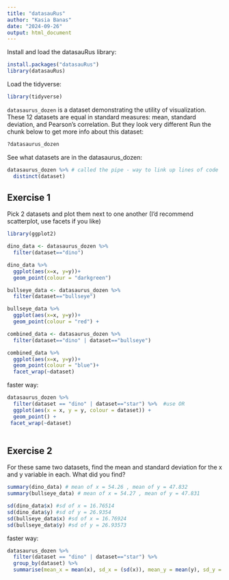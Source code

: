 ```yaml
---
title: "datasauRus"
author: "Kasia Banas"
date: "2024-09-26"
output: html_document
---
```


Install and load the datasauRus library:

```r
install.packages("datasauRus")
library(datasauRus)
```

Load the tidyverse: 
```r
library(tidyverse)
```

`datasaurus_dozen` is a dataset demonstrating the utility of visualization. 
These 12 datasets are equal in standard measures: mean, standard deviation, 
and Pearson's correlation. But they look very different
Run the chunk below to get more info about this dataset:

```r
?datasaurus_dozen
```

See what datasets are in the datasaurus_dozen:

```r
datasaurus_dozen %>% # called the pipe - way to link up lines of code 
  distinct(dataset)
```

## Exercise 1
Pick 2 datasets and plot them next to one another
(I'd recommend scatterplot, use facets if you like)

```r
library(ggplot2)

dino_data <- datasaurus_dozen %>% 
  filter(dataset=="dino")

dino_data %>% 
  ggplot(aes(x=x, y=y))+
  geom_point(colour = "darkgreen")

bullseye_data <- datasaurus_dozen %>% 
  filter(dataset=="bullseye")

bullseye_data %>% 
  ggplot(aes(x=x, y=y))+
  geom_point(colour = "red") + 

combined_data <- datasaurus_dozen %>% 
  filter(dataset=="dino" | dataset=="bullseye")

combined_data %>% 
  ggplot(aes(x=x, y=y))+
  geom_point(colour = "blue")+
  facet_wrap(~dataset)

```

faster way:
```r
datasaurus_dozen %>%
  filter(dataset == "dino" | dataset=="star") %>%  #use OR 
  ggplot(aes(x = x, y = y, colour = dataset)) + 
  geom_point() +
 facet_wrap(~dataset)
  
```


## Exercise 2
For these same two datasets, find the mean and standard deviation
for the x and y variable in each. What did you find? 
```r
summary(dino_data) # mean of x = 54.26 , mean of y = 47.832  
summary(bullseye_data) # mean of x = 54.27 , mean of y = 47.831 

sd(dino_data$x) #sd of x = 16.76514
sd(dino_data$y) #sd of y = 26.9354
sd(bullseye_data$x) #sd of x = 16.76924
sd(bullseye_data$y) #sd of y = 26.93573
```

faster way:
```r
datasaurus_dozen %>%
  filter(dataset == "dino" | dataset=="star") %>%
  group_by(dataset) %>%
  summarise(mean_x = mean(x), sd_x = (sd(x)), mean_y = mean(y), sd_y = sd(y))

```



